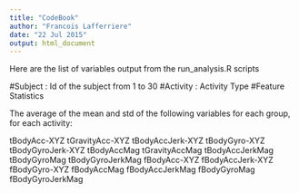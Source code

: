 ```yaml
---
title: "CodeBook"
author: "Francois Lafferriere"
date: "22 Jul 2015"
output: html_document
---
```


Here are the list of variables output from the run_analysis.R scripts

#Subject :  Id of the subject from 1 to 30
#Activity : Activity Type
#Feature Statistics 

The average of the mean and std of the following variables for each group, for each activity:

tBodyAcc-XYZ
tGravityAcc-XYZ
tBodyAccJerk-XYZ
tBodyGyro-XYZ
tBodyGyroJerk-XYZ
tBodyAccMag
tGravityAccMag
tBodyAccJerkMag
tBodyGyroMag
tBodyGyroJerkMag
fBodyAcc-XYZ
fBodyAccJerk-XYZ
fBodyGyro-XYZ
fBodyAccMag
fBodyAccJerkMag
fBodyGyroMag
fBodyGyroJerkMag
